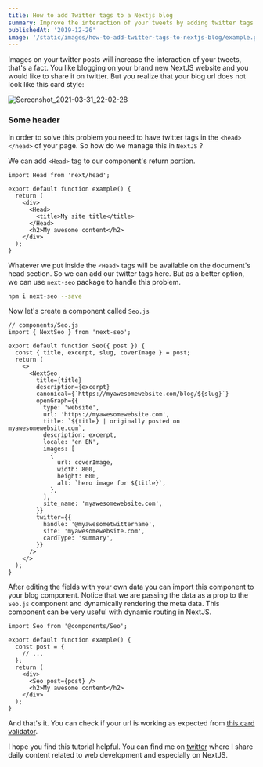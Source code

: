 ```yaml
---
title: How to add Twitter tags to a Nextjs blog
summary: Improve the interaction of your tweets by adding twitter tags to your NextJS blog
publishedAt: '2019-12-26'
image: '/static/images/how-to-add-twitter-tags-to-nextjs-blog/example.png'
---
```


Images on your twitter posts will increase the interaction of your tweets, that's a fact. You like blogging on your brand new NextJS website and you would like to share it on twitter. But you realize that your blog url does not look like this card style:

![Screenshot_2021-03-31_22-02-28](https://dev-to-uploads.s3.amazonaws.com/uploads/articles/17e6tvvt9diday3dhrig.png)

<!-- <Image
  alt={`Web vitals`}
  src={`/static/images/how-to-add-twitter-tags-to-nextjs-blog/example.png`}
  width={1200}
  height={630}
/> -->

### Some header

In order to solve this problem you need to have twitter tags in
the `<head></head>` of your page. So how do we manage this in `NextJS` ?

We can add `<Head>` tag to our component's return portion.

```JS
import Head from 'next/head';

export default function example() {
  return (
    <div>
      <Head>
        <title>My site title</title>
      </Head>
      <h2>My awesome content</h2>
    </div>
  );
}
```

Whatever we put inside the `<Head>` tags will be available on the document's head section. So we can add our twitter tags here. But as a better option, we can use `next-seo` package to handle this problem.

```bash
npm i next-seo --save
```

Now let's create a component called `Seo.js`

```JSX
// components/Seo.js
import { NextSeo } from 'next-seo';

export default function Seo({ post }) {
  const { title, excerpt, slug, coverImage } = post;
  return (
    <>
      <NextSeo
        title={title}
        description={excerpt}
        canonical={`https://myawesomewebsite.com/blog/${slug}`}
        openGraph={{
          type: 'website',
          url: 'https://myawesomewebsite.com',
          title: `${title} | originally posted on myawesomewebsite.com`,
          description: excerpt,
          locale: 'en_EN',
          images: [
            {
              url: coverImage,
              width: 800,
              height: 600,
              alt: `hero image for ${title}`,
            },
          ],
          site_name: 'myawesomewebsite.com',
        }}
        twitter={{
          handle: '@myawesometwittername',
          site: 'myawesomewebsite.com',
          cardType: 'summary',
        }}
      />
    </>
  );
}
```

After editing the fields with your own data you can import this component to your blog component. Notice that we are passing the data as a prop to the `Seo.js` component and dynamically rendering the meta data. This component can be very useful with dynamic routing in NextJS.

```JSX
import Seo from '@components/Seo';

export default function example() {
  const post = {
    // ...
  };
  return (
    <div>
      <Seo post={post} />
      <h2>My awesome content</h2>
    </div>
  );
}
```

And that's it. You can check if your url is working as expected from [this card validator](https://cards-dev.twitter.com/validator).

I hope you find this tutorial helpful. You can find me on [twitter](https://twitter.com/uguremirmustafa) where I share daily content related to web development and especially on NextJS.

